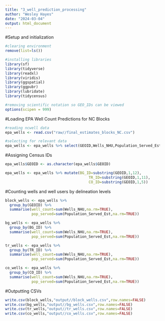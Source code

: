 ---
title: "3_well_prediction_processing"
author: "Wesley Hayes"
date: "2024-03-04"
output: html_document
---

#Setup and initialization
```{r setup}
#clearing environment
remove(list=ls())

#installing libraries 
library(sf)
library(tidyverse)
library(readxl)
library(viridis)
library(ggspatial)
library(ggpubr)
library(lubridate)
library(tidycensus)

#removing scientific notation so GEO_IDs can be viewed
options(scipen = 999)
```

#Loading EPA Well Count Predictions for NC Blocks
```{r}
#reading ncwell data
epa_wells <- read.csv("raw//final_estimates_blocks_NC.csv")

#selecting for relevant data
epa_wells <- epa_wells %>% select(GEOID,Wells_NHU,Population_Served_Est)
```

#Assigning Census IDs
```{r}
epa_wells$GEOID <- as.character(epa_wells$GEOID)

epa_wells <- epa_wells %>% mutate(BG_ID=substring(GEOID,1,12),
                                      TR_ID=substring(GEOID,1,11),
                                      CO_ID=substring(GEOID,1,5))
```

#Counting wells and well users by delineation levels
```{r}
block_wells <- epa_wells %>% 
  group_by(GEOID) %>% 
  summarise(well_count=sum(Wells_NHU,na.rm=TRUE),
            pop_served=sum(Population_Served_Est,na.rm=TRUE)) 

bg_wells <- epa_wells %>% 
  group_by(BG_ID) %>% 
  summarise(well_count=sum(Wells_NHU,na.rm=TRUE),
            pop_served=sum(Population_Served_Est,na.rm=TRUE)) 

tr_wells <- epa_wells %>% 
  group_by(TR_ID) %>% 
  summarise(well_count=sum(Wells_NHU,na.rm=TRUE),
            pop_served=sum(Population_Served_Est,na.rm=TRUE))

co_wells <- epa_wells %>% 
  group_by(CO_ID) %>% 
  summarise(well_count=sum(Wells_NHU,na.rm=TRUE),
            pop_served=sum(Population_Served_Est,na.rm=TRUE))
```

#Outputting CSVs
```{r}
write.csv(block_wells,"output//block_wells.csv",row.names=FALSE)
write.csv(bg_wells,"output//bg_wells.csv",row.names=FALSE)
write.csv(tr_wells,"output//tr_wells.csv",row.names=FALSE)
write.csv(co_wells,"output//co_wells.csv",row.names=FALSE)
```


